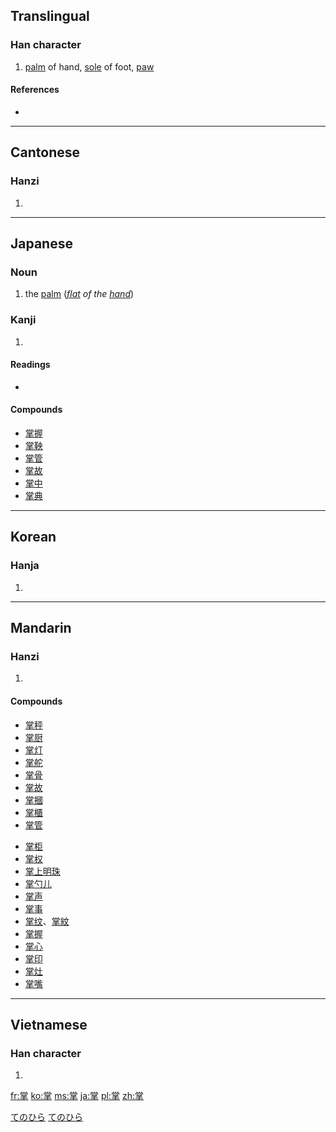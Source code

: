 ==Translingual==

===Han character===
{{Han char|rn=64|rad=手|as=08|sn=12|four=9050<sub>2</sub>|canj=火月口手 (FBRQ)}}

# [[palm]] of hand, [[sole]] of foot, [[paw]]

====References====
* {{Han ref|kx=0437.050|dkj=12248|dj=0786.130|hdz=31889.020|uh=638C|ud=25484|bh=B478|bd=46200}}

----

==Cantonese==

===Hanzi===
{{yue-hanzi|jyut=|y=jeung2}}

# {{defn|Cantonese|sort=手08}}

----

==Japanese==

===Noun===
{{ja-noun|k|hira=てのひら|rom=tenohira}}

# the [[palm]] (''[[flat]] of the [[hand]]'')

===Kanji===
{{ja-kanji|grade=c|rs=手08}}

# {{defn|Japanese|sort=手08}}

====Readings====
* {{ja-readings|on=[[しょう]] (shō)|kun=[[たなごころ]] (tanagokoro), [[たなそこ]], (tanasoko), [[つかさどる]] (tsukasadoru), [[てのひら]] (tenohira)}}

====Compounds====
* [[掌握]]
* [[掌鞅]]
* [[掌管]]
* [[掌故]]
* [[掌中]]
* [[掌典]]

[[Category:1000 Japanese basic words|てのひら]]
[[Category:ja:Anatomy|てのひら]]

----

==Korean==

===Hanja===
{{ko-hanja|hangeul=장|eumhun=|rv=jang|mr=chang|y=cang}}

# {{defn|Korean|sort=手08}}

----

==Mandarin==

===Hanzi===
{{cmn-hanzi|pin=[[zhǎng]] ([[zhang3]])|wg=chang<sup>3</sup>}}

# {{defn|Mandarin|sort=手08}}

====Compounds====
{{top2}}
* [[掌秤]]
* [[掌厨]]
* [[掌灯]]
* [[掌舵]]
* [[掌骨]]
* [[掌故]]
* [[掌摑]]
* [[掌櫃]]
* [[掌管]]
{{mid2}}
* [[掌柜]]
* [[掌权]]
* [[掌上明珠]]
* [[掌勺儿]]
* [[掌声]]
* [[掌事]]
* [[掌纹]]、[[掌紋]]
* [[掌握]]
* [[掌心]]
* [[掌印]]
* [[掌灶]]
* [[掌嘴]]
{{bottom}}

----

==Vietnamese==

===Han character===
{{vi-hantu|[[chưởng]]|rs=手08}}

# {{defn|Vietnamese|sort=手08}}

[[fr:掌]]
[[ko:掌]]
[[ms:掌]]
[[ja:掌]]
[[pl:掌]]
[[zh:掌]]